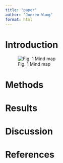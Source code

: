 ```yaml
---
title: "paper"
author: "Junren Wang"
format: html
---
```


# Introduction {#sec-intro}

<!-- TODO: add content -->

![Fig. 1 Mind map](image.jpg)

# Methods {#sec-methods}

# Results {#sec-results}

# Discussion {#sec-discussion}

# References
